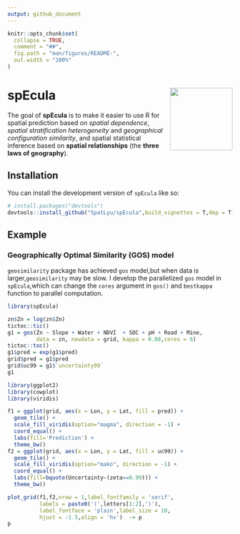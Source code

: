 ```yaml
---
output: github_document
---
```


<!-- README.md is generated from README.Rmd. Please edit that file -->

```r
knitr::opts_chunk$set(
  collapse = TRUE,
  comment = "##",
  fig.path = "man/figures/README-",
  out.width = "100%"
)
```

# spEcula <img src="man/figures/logo.png" align="right" height="140"/>

<!-- badges: start -->
<!-- badges: end -->

The goal of **spEcula** is to make it easier to use R for spatial prediction based on *spatial dependence*, *spatial stratification heterogeneity* and *geographical configuration similarity*, and spatial statistical inference based on **spatial relationships** (the **three laws of geography**).

## Installation

You can install the development version of `spEcula` like so:

``` r
# install.packages("devtools")
devtools::install_github("SpatLyu/spEcula",build_vignettes = T,dep = T)
```

## Example

### Geographically Optimal Similarity (GOS) model

  `geosimilarity` package has achieved `gos` model,but when data is larger,`geosimilarity` may be slow. I develop the parallelized `gos` model in `spEcula`,which can change the `cores` argument in `gos()` and `bestkappa` function to parallel computation.

```r
library(spEcula)

zn$Zn = log(zn$Zn)
tictoc::tic()
g1 = gos(Zn ~ Slope + Water + NDVI  + SOC + pH + Road + Mine,
         data = zn, newdata = grid, kappa = 0.08,cores = 6)
tictoc::toc()
g1$pred = exp(g1$pred)
grid$pred = g1$pred
grid$uc99 = g1$`uncertainty99`
g1
```

```r
library(ggplot2)
library(cowplot)
library(viridis)

f1 = ggplot(grid, aes(x = Lon, y = Lat, fill = pred)) +
  geom_tile() +
  scale_fill_viridis(option="magma", direction = -1) + 
  coord_equal() +
  labs(fill='Prediction') +
  theme_bw() 
f2 = ggplot(grid, aes(x = Lon, y = Lat, fill = uc99)) +
  geom_tile() +
  scale_fill_viridis(option="mako", direction = -1) + 
  coord_equal() +
  labs(fill=bquote(Uncertainty~(zeta==0.99))) +
  theme_bw() 

plot_grid(f1,f2,nrow = 1,label_fontfamily = 'serif',
          labels = paste0('(',letters[1:2],')'),
          label_fontface = 'plain',label_size = 10,
          hjust = -1.5,align = 'hv')  -> p
p
```

